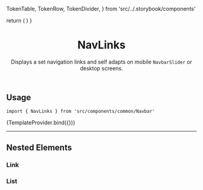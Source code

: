


  TokenTable,
  TokenRow,
  TokenDivider,
} from 'src/../.storybook/components'

<Meta component={NavLinks} title="Organisms/Navbar/NavLinks" />

  return (
    <SessionProvider initialState={{}}>
      <CartProvider>
        <UIProvider>
          <NavLinks />
        </UIProvider>
      </CartProvider>
    </SessionProvider>
  )
}

<header>

# NavLinks

Displays a set navigation links and self adapts on mobile <code>NavbarSlider</code> or desktop screens.

</header>

## Usage

`import { NavLinks } from 'src/components/common/Navbar'`

<Canvas>
  <Story name="overview-default">{TemplateProvider.bind({})}</Story>
</Canvas>

<TokenTable>
  <TokenRow
    token="--fs-navlinks-notebook-padding-top"
    value="var(--fs-spacing-1)"
  />
  <TokenDivider />
  <TokenRow
    token="--fs-navlinks-mobile-border-top-width"
    value="var(--fs-border-width)"
  />
  <TokenRow
    token="--fs-navlinks-mobile-border-top-color"
    value="var(--fs-color-neutral-2)"
    isColor
  />
  <TokenDivider />
  <TokenRow
    token="--fs-navlinks-mobile-border-bottom-width"
    value="var(--fs-border-width)"
  />
  <TokenRow
    token="--fs-navlinks-mobile-border-bottom-color"
    value="var(--fs-color-neutral-2)"
    isColor
  />
</TokenTable>

---

## Nested Elements

### Link

<TokenTable>
  <TokenRow token="--fs-navlinks-link-mobile-width" value="100%" />
  <TokenDivider />
  <TokenRow
    token="--fs-navlinks-link-notebook-padding"
    value="0 var(--fs-spacing-0)"
  />
</TokenTable>

### List

<TokenTable>
  <TokenRow
    token="--fs-navlinks-list-notebook-padding-left"
    value="var(--fs-spacing-3)"
  />
  <TokenRow
    token="--fs-navlinks-list-notebook-margin-left"
    value="var(--fs-spacing-2)"
  />
  <TokenRow
    token="--fs-navlinks-list-notebook-border-left-width"
    value="var(--fs-border-width)"
  />
  <TokenRow
    token="--fs-navlinks-list-notebook-border-left-color"
    value="var(--fs-border-color-light)"
  />
</TokenTable>

